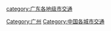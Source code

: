 {{Catnav|頁面分類|各種主題的頁面分類|依中国各省来作的分类|中國各省交通|广东交通}}
{{Commonscat|Transport in Guangzhou}}
{{catmore}}

[[Category:广州|Category:广州]]
[[category:广东各地级市交通|category:广东各地级市交通]]
[[Category:中国各城市交通|Category:中国各城市交通]]